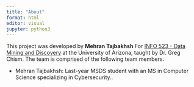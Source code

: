 ```yaml
---
title: "About"
format: html
editor: visual
jupyter: python3
---
```


This project was developed by **Mehran Tajbakhsh** For [INFO 523 - Data Mining and Discovery](https://datamineaz.org/) at the University of Arizona, taught by Dr. Greg Chism. The team is comprised of the following team members.

-   Mehran Tajbakhsh: Last-year MSDS student with an MS in Computer Science specializing in Cybersecurity..

